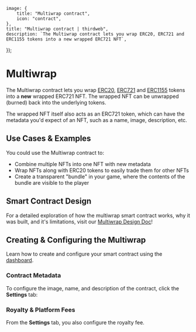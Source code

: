 
	image: {
		title: "Multiwrap contract",
		icon: "contract",
	},
	title: "Multiwrap contract | thirdweb",
	description: `The Multiwrap contract lets you wrap ERC20, ERC721 and ERC1155 tokens into a new wrapped ERC721 NFT`,
});

# Multiwrap

The Multiwrap contract lets you wrap [ERC20](https://eips.ethereum.org/EIPS/eip-20),
[ERC721](https://eips.ethereum.org/EIPS/eip-721) and
[ERC1155](https://eips.ethereum.org/EIPS/eip-1155)
tokens into a **new** wrapped ERC721 NFT.
The wrapped NFT can be unwrapped (burned) back into the underlying tokens.

The wrapped NFT itself also acts as an ERC721 token, which can have the metadata you'd expect of an NFT,
such as a name, image, description, etc.

## Use Cases & Examples

You could use the Multiwrap contract to:

- Combine multiple NFTs into one NFT with new metadata
- Wrap NFTs along with ERC20 tokens to easily trade them for other NFTs
- Create a transparent "bundle" in your game, where the contents of the bundle are visible to the player

## Smart Contract Design

For a detailed exploration of how the multiwrap smart contract works, why it was built,
and it's limitations, visit our [Multiwrap Design Doc](/contracts/design-docs/multiwrap)!

## Creating & Configuring the Multiwrap

Learn how to create and configure your smart contract using the [dashboard](https://thirdweb.com/team).

### Contract Metadata

To configure the image, name, and description of the contract, click the **Settings** tab:

### Royalty & Platform Fees

From the **Settings** tab, you also configure the royalty fee.
